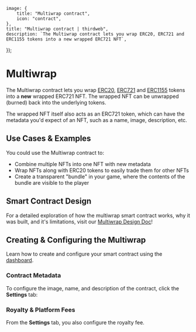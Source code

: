 
	image: {
		title: "Multiwrap contract",
		icon: "contract",
	},
	title: "Multiwrap contract | thirdweb",
	description: `The Multiwrap contract lets you wrap ERC20, ERC721 and ERC1155 tokens into a new wrapped ERC721 NFT`,
});

# Multiwrap

The Multiwrap contract lets you wrap [ERC20](https://eips.ethereum.org/EIPS/eip-20),
[ERC721](https://eips.ethereum.org/EIPS/eip-721) and
[ERC1155](https://eips.ethereum.org/EIPS/eip-1155)
tokens into a **new** wrapped ERC721 NFT.
The wrapped NFT can be unwrapped (burned) back into the underlying tokens.

The wrapped NFT itself also acts as an ERC721 token, which can have the metadata you'd expect of an NFT,
such as a name, image, description, etc.

## Use Cases & Examples

You could use the Multiwrap contract to:

- Combine multiple NFTs into one NFT with new metadata
- Wrap NFTs along with ERC20 tokens to easily trade them for other NFTs
- Create a transparent "bundle" in your game, where the contents of the bundle are visible to the player

## Smart Contract Design

For a detailed exploration of how the multiwrap smart contract works, why it was built,
and it's limitations, visit our [Multiwrap Design Doc](/contracts/design-docs/multiwrap)!

## Creating & Configuring the Multiwrap

Learn how to create and configure your smart contract using the [dashboard](https://thirdweb.com/team).

### Contract Metadata

To configure the image, name, and description of the contract, click the **Settings** tab:

### Royalty & Platform Fees

From the **Settings** tab, you also configure the royalty fee.
